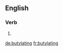 ==English==

===Verb===
{{head|en|present participle}}

# {{present participle of|butylate|lang=en|nocat=1}}

[[de:butylating]]
[[fr:butylating]]